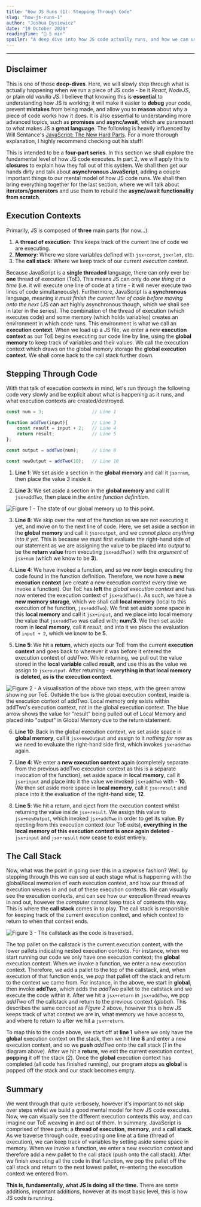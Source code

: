```yaml
---
title: "How JS Runs (1): Stepping Through Code"
slug: "how-js-runs-1"
author: "Joshua Dysiewicz"
date: "19 October 2020"
readingTime: "📖 5 min"
spoiler: "A deep dive into how JS code actually runs, and how we can use this mental model to help explain all the cool stuff in JS."
---
```


---

## Disclaimer
This is one of those **deep-dives**. Here, we will slowly step through what is actually happening when we run a piece of JS code - be it *React*, *NodeJS*, or plain old *vanilla JS*. I believe that knowing this is **essential** to understanding how JS is working; it will make it easier to **debug** your code, prevent **mistakes** from being made, and allow you to **reason** about why a piece of code works how it does. It is also essential to understanding more advanced topics, such as **promises** and **async/await**, which are paramount to what makes JS a **great language**. The following is heavily influenced by Will Sentance's [JavaScript: The New Hard Parts](https://frontendmasters.com/courses/JavaScript-new-hard-parts/). For a more thorough explanation, I highly recommend checking out his stuff!

This is intended to be a **four-part series**. In this section we shall explore the fundamental level of how JS code executes. In part 2, we will apply this to **closures** to explain how they fall out of this system. We shall then get our hands dirty and talk about **asynchronous JavaScript**, adding a couple important things to our mental model of how JS code runs. We shall then bring everything together for the last section, where we will talk about **iterators/generators** and use them to rebuild the **async/await functionality from scratch**.

## Execution Contexts
Primarily, JS is composed of **three** main parts (for now...):

1. A **thread of execution**: This keeps track of the current line of code we are executing.
2. **Memory**: Where we store variables defined with `jsx÷const`, `jsx÷let`, etc.
3. The **call stack**: Where we keep track of our current *execution context*.

Because JavaScript is a **single threaded** language, there can only ever be **one** thread of execution (ToE). This means JS can only do *one thing at a time* (i.e. it will execute one line of code at a time - it will never execute two lines of code simultaneously). Furthermore, JavaScript is a **synchronous** language, meaning *it must finish the current line of code before moving onto the next* (JS can act highly asynchronous though, which we shall see in later in the series). The combination of the thread of execution (which executes code) and some memory (which holds variables) creates an environment in which code runs. This environment is what we call an **execution context**. When we load up a JS file, we enter a new **execution context** as our ToE begins executing our code line by line, using the **global memory** to keep track of variables and their values. We call the execution context which draws on the global memory storage the **global execution context**. We shall come back to the call stack further down.

## Stepping Through Code

With that talk of execution contexts in mind, let's run through the following code very slowly and be explicit about what is happening as it runs, and what execution contexts are created/destroyed.

```JavaScript
const num = 3;                  // Line 1

function addTwo(input){         // Line 3
    const result = input + 2;   // Line 4
    return result;              // Line 5
};

const output = addTwo(num);     // Line 8

const newOutput = addTwo(10);   // Line 10
```

1. **Line 1**: We set aside a section in the **global memory** and call it `jsx÷num`, then place the value *3* inside it.

2. **Line 3**: We set aside a section in the **global memory** and call it `jsx÷addTwo`, then place in the *entire function definition*.

![Figure 1 - The state of our global memory up to this point.](./global-memory-1-actual.PNG)

3. **Line 8**: We skip over the rest of the function as we are not executing it yet, and move on to the next line of code. Here, we set aside a section in the **global memory** and call it `jsx÷output`, and we *cannot place anything into it yet*. This is because we must first evaluate the right-hand side of our statement as we are assigning the value to be placed into *output* to be the **return value** from executing `jsx÷addTwo()` with the *argument* of `jsx÷num` (which we know to be **3**).

4. **Line 4**: We have invoked a function, and so we now begin executing the code found in the function definition. Therefore, we now have a **new execution context** (we create a new execution context every time we invoke a function). Our ToE has **left** the *global execution context* and has now entered the execution context of `jsx÷addTwo()`. As such, we have a **new memory storage**, which we shall call **local memory** (local to this execution of he function, `jsx÷addTwo`). We first set aside some space in this **local memory** and call it `jsx÷input`, and we place into local memory the value that `jsx÷addTwo` was called with; **num/3**. We then set aside room in **local memory**, call it *result*, and into it we place the evaluation of `input + 2`, which we know to be **5**.

5. **Line 5**: We hit a **return**, which ejects our ToE from the current **execution context** and goes back to wherever it was before it entered the execution context of *addTwo*. While returning, we pull out the value stored in the **local variable** called **result**, and use this as the value we assign to `jsx÷output`. After returning - **everything in that local memory is deleted, as is the execution context**. 

![Figure 2 - A visualisation of the above two steps, with the green arrow showing our ToE. Outside the box is the global execution context, inside is the execution context of addTwo. Local memory only exists within addTwo's execution context, not in the global execution context. The blue arrow shows the value for "result" being pulled out of Local Memory and placed into "output" in Global Memory due to the return statement.](./execution-context-1-actual.PNG)

6. **Line 10**: Back in the global execution context, we set aside space in **global memory**, call it `jsx÷newOutput` and assign to it *nothing for now* as we need to evaluate the right-hand side first, which invokes `jsx÷addTwo` again.

7. **Line 4**: We enter a **new execution context** again (completely separate from the previous addTwo execution context as this is a separate invocation of the function), set aside space in **local memory**, call it `jsx÷input` and place into it the value we invoked `jsx÷addTwo` with - **10**. We then set aside more space in **local memory**, call it `jsx÷result` and place into it the evaluation of the right-hand side; **12**.

8. **Line 5**: We hit a return, and eject from the execution context whilst returning the value inside `jsx÷result`. We assign this value to `jsx÷newOutput`, which invoked `jsx÷addTwo` in order to get its value. By ejecting from this execution context (our ToE exits), **everything in the local memory of this execution context is once again deleted** - `jsx÷input` and `jsx÷result` now cease to exist entirely.

## The Call Stack

Now, what was the point in going over this in a stepwise fashion? Well, by stepping through this we can see at each stage what is happening with the global/local memories of each execution context, and how our thread of execution weaves in and out of these execution contexts. *We* can visually see the execution contexts, and can see how our execution thread weaves in and out, however the *computer* cannot keep track of contexts this way. This is where the **call stack** comes in to play. The call stack is responsible for keeping track of the current execution context, and which context to return to when that context ends.

![Figure 3 - The callstack as the code is traversed.](./callstack2.png)

The top pallet on the callstack is the current execution context, with the lower pallets indicating nested execution contexts. For instance, when we start running our code we only have one execution context; the **global** execution context. When we invoke a function, we enter a new execution context. Therefore, we add a pallet to the top of the callstack, and, when execution of that function ends, we *pop* that pallet off the stack and return to the context we came from. For instance, in the above, we start in **global**, then invoke **addTwo**, which adds the *addTwo* pallet to the callstack and we execute the code within it. After we hit a `jsx÷return` in `jsx÷addTwo`, we pop *addTwo* off the callstack and return to the previous context (*global*). This describes the same concept as *Figure 2* above, however this is how JS keeps track of what context we are in, what memory we have access to, and where to return to after we hit a `jsx÷return`.

To map this to the code above, we start off at **line 1** where we only have the **global** execution context on the stack, then we hit **line 8** and enter a new execution context, and so we **push** *addTwo* onto the call stack (*1* in the diagram above). After we hit a **return**, we exit the current execution context, **popping** it off the stack (*2*). Once the **global** execution context has completed (all code has finished running), our program stops as **global** is popped off the stack and our stack becomes empty.

## Summary

We went through that quite verbosely, however it's important to not skip over steps whilst we build a good mental model for how JS code executes. Now, we can visually see the different execution contexts this way, and can imagine our ToE weaving in and out of them. In summary, JavaScript is comprised of three parts: a **thread of execution**, **memory**, and a **call stack**. As we traverse through code, executing one line at a time (thread of execution), we can keep track of variables by setting aside some space in memory. When we invoke a function, we enter a new execution context and therefore add a new pallet to the call stack (push onto the call stack). After we finish executing all the code in that function, we pop the pallet off the call stack and return to the next lowest pallet, re-entering the execution context we entered from. 

**This is, fundamentally, what JS is doing all the time.** There are some additions, important additions, however at its most basic level, this is how JS code is running.

